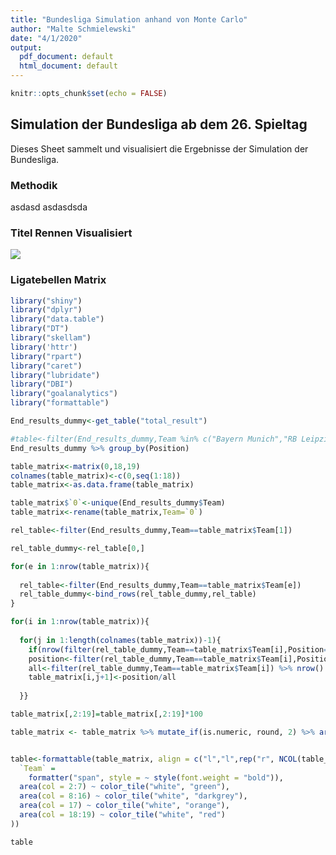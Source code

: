 ```yaml
---
title: "Bundesliga Simulation anhand von Monte Carlo"
author: "Malte Schmielewski"
date: "4/1/2020"
output:
  pdf_document: default
  html_document: default
---
```


```r
knitr::opts_chunk$set(echo = FALSE)
```

## Simulation der Bundesliga ab dem 26. Spieltag

Dieses Sheet sammelt und visualisiert die Ergebnisse der Simulation der Bundesliga.

### Methodik

asdasd
asdasdsda



### Titel Rennen Visualisiert
![](gganim.gif)


### Ligatebellen Matrix

```r
library("shiny")
library("dplyr")
library("data.table") 
library("DT")
library("skellam")
library('httr')
library("rpart")
library("caret")
library("lubridate")
library("DBI")
library("goalanalytics")
library("formattable")

End_results_dummy<-get_table("total_result")

#table<-filter(End_results_dummy,Team %in% c("Bayern Munich","RB Leipzig","Dortmund")
End_results_dummy %>% group_by(Position)

table_matrix<-matrix(0,18,19)
colnames(table_matrix)<-c(0,seq(1:18))
table_matrix<-as.data.frame(table_matrix)

table_matrix$`0`<-unique(End_results_dummy$Team)
table_matrix<-rename(table_matrix,Team=`0`)

rel_table<-filter(End_results_dummy,Team==table_matrix$Team[1]) 

rel_table_dummy<-rel_table[0,]

for(e in 1:nrow(table_matrix)){
  
  rel_table<-filter(End_results_dummy,Team==table_matrix$Team[e]) 
  rel_table_dummy<-bind_rows(rel_table_dummy,rel_table)
}

for(i in 1:nrow(table_matrix)){
  
  for(j in 1:length(colnames(table_matrix))-1){
    if(nrow(filter(rel_table_dummy,Team==table_matrix$Team[i],Position==as.numeric(colnames(table_matrix)[j+1])))==0){next}  
    position<-filter(rel_table_dummy,Team==table_matrix$Team[i],Position==as.numeric(colnames(table_matrix)[j+1])) %>% nrow() %>% as.numeric()
    all<-filter(rel_table_dummy,Team==table_matrix$Team[i]) %>% nrow() %>% as.numeric()
    table_matrix[i,j+1]<-position/all
    
  }}

table_matrix[,2:19]=table_matrix[,2:19]*100

table_matrix <- table_matrix %>% mutate_if(is.numeric, round, 2) %>% arrange(desc(`1`),desc(`2`),desc(`3`),desc(`4`),desc(`5`),desc(`6`),desc(`7`),desc(`8`),desc(`9`),desc(`10`),desc(`11`),desc(`12`),desc(`13`),desc(`14`),desc(`15`),desc(`16`),desc(`17`))


table<-formattable(table_matrix, align = c("l","l",rep("r", NCOL(table_matrix) - 1)), list(
  `Team` = 
    formatter("span", style = ~ style(font.weight = "bold")),
  area(col = 2:7) ~ color_tile("white", "green"),
  area(col = 8:16) ~ color_tile("white", "darkgrey"),
  area(col = 17) ~ color_tile("white", "orange"),
  area(col = 18:19) ~ color_tile("white", "red")
))


```



```r
table

```




